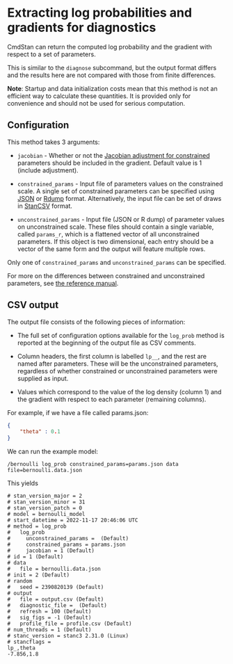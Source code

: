 # Extracting log probabilities and gradients for diagnostics

CmdStan can return the computed log probability and the gradient with respect to
a set of parameters.

This is similar to the `diagnose` subcommand, but the output format differs and
the results here are not compared with those from finite differences.

**Note**: Startup and data initialization costs mean that this method is not an
efficient way to calculate these quantities. It is provided only for
convenience and should not be used for serious computation.


## Configuration

This method takes 3 arguments:

- `jacobian` - Whether or not the [Jacobian adjustment for constrained](https://mc-stan.org/docs/stan-users-guide/changes-of-variables.html#changes-of-variables)
  parameters should be included in the gradient. Default value is 1 (include adjustment).

- `constrained_params` - Input file of parameters values on the constrained scale.
A single set of constrained parameters can be specified using
[JSON](json.html) or [Rdump](rdump.html) format.
Alternatively, the input file can be set of draws in [StanCSV](stan_csv.html) format.


- `unconstrained_params` - Input file (JSON or R dump) of parameter values
  on unconstrained scale. These files should contain a single variable, called
  `params_r`, which is a flattened vector of all unconstrained parameters. If
  this object is two dimensional, each entry should be a vector of the same form and the output
  will feature multiple rows.

Only one of `constrained_params` and `unconstrained_params` can be specified.

For more on the differences between constrained and unconstrained parameters, see
[the reference manual](https://mc-stan.org/docs/reference-manual/variable-transforms.html).


## CSV output

The output file consists of the following pieces of information:

- The full set of configuration options available for the `log_prob` method is
  reported at the beginning of the output file as CSV comments.

- Column headers, the first column is labelled `lp__`, and the rest are named
  after parameters. These will be the unconstrained parameters, regardless of
  whether constrained or unconstrained parameters were supplied as input.

- Values which correspond to the value of the log density (column 1) and the
  gradient with respect to each parameter (remaining columns).

For example, if we have a file called params.json:

```json
{
    "theta" : 0.1
}
```

We can run the example model:

```
/bernoulli log_prob constrained_params=params.json data file=bernoulli.data.json
```

This yields


```
# stan_version_major = 2
# stan_version_minor = 31
# stan_version_patch = 0
# model = bernoulli_model
# start_datetime = 2022-11-17 20:46:06 UTC
# method = log_prob
#   log_prob
#     unconstrained_params =  (Default)
#     constrained_params = params.json
#     jacobian = 1 (Default)
# id = 1 (Default)
# data
#   file = bernoulli.data.json
# init = 2 (Default)
# random
#   seed = 2390820139 (Default)
# output
#   file = output.csv (Default)
#   diagnostic_file =  (Default)
#   refresh = 100 (Default)
#   sig_figs = -1 (Default)
#   profile_file = profile.csv (Default)
# num_threads = 1 (Default)
# stanc_version = stanc3 2.31.0 (Linux)
# stancflags =
lp_,theta
-7.856,1.8
```
